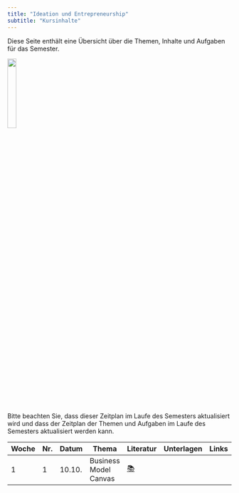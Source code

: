```yaml
---
title: "Ideation und Entrepreneurship"
subtitle: "Kursinhalte"
---
```


Diese Seite enthält eine Übersicht über die Themen, Inhalte und Aufgaben für das Semester.

![](/images/logo.png){width="20%"}


:::{.callout-note}
Bitte beachten Sie, dass dieser Zeitplan im Laufe des Semesters aktualisiert wird und dass der Zeitplan der Themen und Aufgaben im Laufe des Semesters aktualisiert werden kann.
:::


|	Woche	|	Nr.	|	Datum	|	Thema	|	Literatur	|		Unterlagen		|	Links	|
|	---	|	---	|	---	|	---	|	---	|		---		|	---	|
|	1	|	1	|	10.10.	|	Business Model Canvas	|	[📚](https://www.strategyzer.com/library/the-business-model-canvas)	|	<!--	[📑](https://docs.google.com/presentation/d/1WgI5GeJUny_RwJX2g6XH1mOIaHpEJl0UpC6wTfaSVK0/export/pdf)	-->	|		|